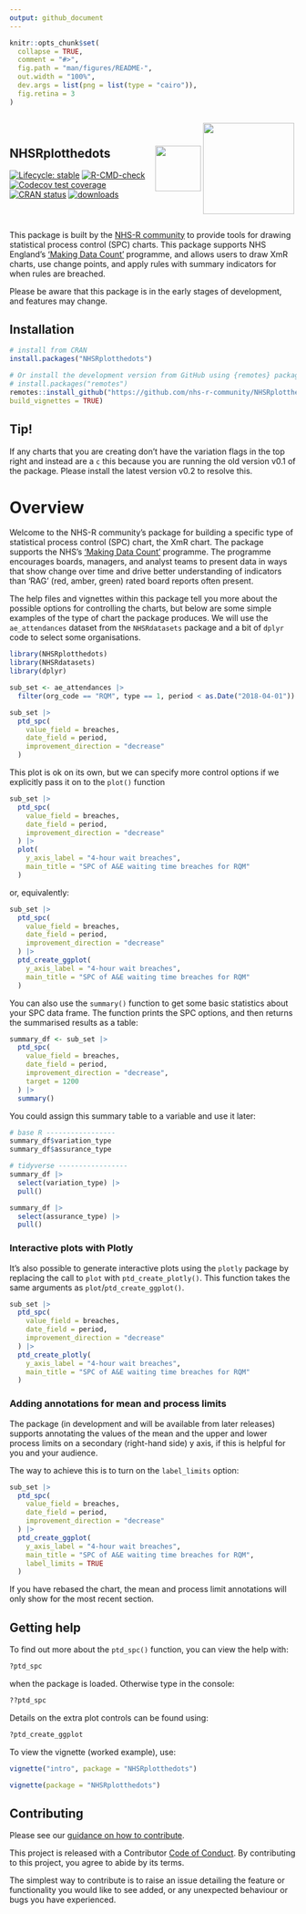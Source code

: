 ```yaml
---
output: github_document
---
```


<!-- README.md is generated from README.Rmd. Please edit that file -->

```r
knitr::opts_chunk$set(
  collapse = TRUE,
  comment = "#>",
  fig.path = "man/figures/README-",
  out.width = "100%",
  dev.args = list(png = list(type = "cairo")),
  fig.retina = 3
)
```

:::: {style="display: flex; justify-content: space-between; align-items: center; flex-wrap: wrap;"}

::: {style="flex: 1 1 50%;"}

# NHSRplotthedots

<!-- badges: start -->
[![Lifecycle: stable](https://img.shields.io/badge/lifecycle-stable-brightgreen.svg)](https://lifecycle.r-lib.org/articles/stages.html#stable)
[![R-CMD-check](https://github.com/nhs-r-community/NHSRplotthedots/workflows/R-CMD-check/badge.svg)](https://github.com/nhs-r-community/NHSRplotthedots/actions)
[![Codecov test coverage](https://codecov.io/gh/nhs-r-community/NHSRplotthedots/branch/main/graph/badge.svg)](https://app.codecov.io/gh/nhs-r-community/NHSRplotthedots?branch=main)
[![CRAN status](https://www.r-pkg.org/badges/version/NHSRplotthedots)](https://CRAN.R-project.org/package=NHSRplotthedots)
[![downloads](https://cranlogs.r-pkg.org/badges/grand-total/NHSRplotthedots)](https://CRAN.R-project.org/package=NHSRplotthedots)
<!-- badges: end -->

:::

::: {style="flex: 1 1 auto;"}

<a alt="NHS-R Community's logo" href='https://nhsrcommunity.com/'><img src="https://nhs-r-community.github.io/assets/logo/nhsr-logo.png" align="center" height="80"/></a>

:::

::: {style="flex: 1 1 auto;"}

<img src="inst/images/logo.png" align="center" height="160"/>

:::

::::

This package is built by the [NHS-R community][nhsr] to provide tools for 
drawing statistical process control (SPC)
charts. This package supports NHS England's ['Making Data Count'][mdc] 
programme, and allows users to draw XmR charts,
use change points, and apply rules with summary indicators for when rules are 
breached.

Please be aware that this package is in the early stages of development, and 
features may change.

## Installation

```r
# install from CRAN
install.packages("NHSRplotthedots")

# Or install the development version from GitHub using {remotes} package:
# install.packages("remotes")
remotes::install_github("https://github.com/nhs-r-community/NHSRplotthedots", 
build_vignettes = TRUE)
```

## Tip!
If any charts that you are creating don't have the variation flags in the top 
right and instead are a `c` this because you are running the old version v0.1 of the package.  Please install the latest version v0.2 to resolve this.  

# Overview

Welcome to the NHS-R community's package for building a specific type of 
statistical process control (SPC) chart, the XmR chart.
The package supports the NHS's ['Making Data Count'][mdc] programme.
The programme encourages boards, managers, and analyst teams to present data 
in ways that show change over time and drive better understanding of 
indicators than 'RAG' (red, amber, green) rated board reports often present.

The help files and vignettes within this package tell you more about the 
possible options for controlling the charts, but below are some simple examples 
of the type of chart the package produces.
  We will use the `ae_attendances` dataset from the `NHSRdatasets` package and 
  a bit of `dplyr` code to select some organisations.

```r
library(NHSRplotthedots)
library(NHSRdatasets)
library(dplyr)

sub_set <- ae_attendances |>
  filter(org_code == "RQM", type == 1, period < as.Date("2018-04-01"))

sub_set |>
  ptd_spc(
    value_field = breaches,
    date_field = period,
    improvement_direction = "decrease"
  )
```  

This plot is ok on its own, but we can specify more control options if we 
explicitly pass it on to the `plot()` function

```r
sub_set |>
  ptd_spc(
    value_field = breaches,
    date_field = period,
    improvement_direction = "decrease"
  ) |>
  plot(
    y_axis_label = "4-hour wait breaches",
    main_title = "SPC of A&E waiting time breaches for RQM"
  )
```

or, equivalently:

```r
sub_set |>
  ptd_spc(
    value_field = breaches,
    date_field = period,
    improvement_direction = "decrease"
  ) |>
  ptd_create_ggplot(
    y_axis_label = "4-hour wait breaches",
    main_title = "SPC of A&E waiting time breaches for RQM"
  )
```

You can also use the `summary()` function to get some basic statistics about 
your SPC data frame.
The function prints the SPC options, and then returns the summarised results 
as a table:

```r
summary_df <- sub_set |>
  ptd_spc(
    value_field = breaches,
    date_field = period,
    improvement_direction = "decrease",
    target = 1200
  ) |>
  summary()
```

You could assign this summary table to a variable and use it later:

```r
# base R -----------------
summary_df$variation_type
summary_df$assurance_type

# tidyverse -----------------
summary_df |>
  select(variation_type) |>
  pull()

summary_df |>
  select(assurance_type) |>
  pull()
```

### Interactive plots with Plotly

It's also possible to generate interactive plots using the `plotly` package by 
replacing the call to `plot` with `ptd_create_plotly()`.
This function takes the same arguments as `plot`/`ptd_create_ggplot()`.

```r
sub_set |>
  ptd_spc(
    value_field = breaches,
    date_field = period,
    improvement_direction = "decrease"
  ) |>
  ptd_create_plotly(
    y_axis_label = "4-hour wait breaches",
    main_title = "SPC of A&E waiting time breaches for RQM"
  )
```



### Adding annotations for mean and process limits

The package (in development and will be available from later releases) supports annotating the values of the mean and the
upper and lower process limits on a secondary (right-hand side) y axis, if this 
is helpful for you and your audience.

The way to achieve this is to turn on the `label_limits` option:

```r
sub_set |>
  ptd_spc(
    value_field = breaches,
    date_field = period,
    improvement_direction = "decrease"
  ) |>
  ptd_create_ggplot(
    y_axis_label = "4-hour wait breaches",
    main_title = "SPC of A&E waiting time breaches for RQM",
    label_limits = TRUE
  )
```

If you have rebased the chart, the mean and process limit annotations will only 
show for the most recent section.


## Getting help

To find out more about the `ptd_spc()` function, you can view the help with:

```r
?ptd_spc
```
when the package is loaded. Otherwise type in the console:

```r
??ptd_spc
```

Details on the extra plot controls can be found using:

```r
?ptd_create_ggplot
```

To view the vignette (worked example), use:

```r
vignette("intro", package = "NHSRplotthedots")

vignette(package = "NHSRplotthedots")
```

## Contributing

Please see our 
[guidance on how to contribute](https://tools.nhsrcommunity.com/contribution.html).

This project is released with a Contributor [Code of Conduct](./CODE_OF_CONDUCT.md). 
By contributing to this project, you agree to abide by its terms.

The simplest way to contribute is to raise an issue detailing the feature or 
functionality you would like to see added, or any unexpected behaviour or bugs 
you have experienced.

[nhsr]: https://nhsrcommunity.com
[mdc]: https://www.england.nhs.uk/publication/making-data-count/
